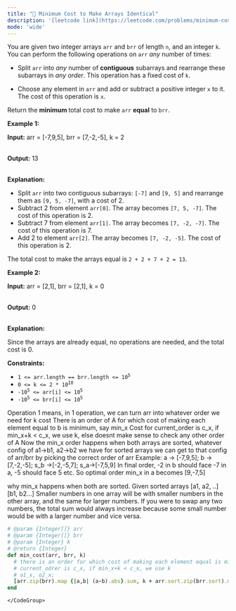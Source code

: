 ```yaml
---
title: "🧀 Minimum Cost to Make Arrays Identical"
description: '[leetcode link](https://leetcode.com/problems/minimum-cost-to-make-arrays-identical/description/)'
mode: 'wide'
---
```

<Tabs>
  <Tab title="Question" icon="circle-question" iconType="regular">
    <Card>
      <p>You are given two integer arrays <code>arr</code> and <code>brr</code> of length <code>n</code>, and an integer <code>k</code>. You can perform the following operations on <code>arr</code> <em>any</em> number of times:</p>  <ul>  <li>Split <code>arr</code> into <em>any</em> number of <strong>contiguous</strong> <span data-keyword="subarray-nonempty">subarrays</span> and rearrange these subarrays in <em>any order</em>. This operation has a fixed cost of <code>k</code>.</li>  <li>  <p>Choose any element in <code>arr</code> and add or subtract a positive integer <code>x</code> to it. The cost of this operation is <code>x</code>.</p>  </li> </ul>  <p>Return the <strong>minimum </strong>total cost to make <code>arr</code> <strong>equal</strong> to <code>brr</code>.</p>   <p><strong class="example">Example 1:</strong></p>  <div class="example-block"> <p><strong>Input:</strong> <span class="example-io">arr = [-7,9,5], brr = [7,-2,-5], k = 2</span></p>  <p><br/> <strong>Output:</strong> <span class="example-io">13</span></p>  <p><br/> <strong>Explanation:</strong></p>  <ul>  <li>Split <code>arr</code> into two contiguous subarrays: <code>[-7]</code> and <code>[9, 5]</code> and rearrange them as <code>[9, 5, -7]</code>, with a cost of 2.</li>  <li>Subtract 2 from element <code>arr[0]</code>. The array becomes <code>[7, 5, -7]</code>. The cost of this operation is 2.</li>  <li>Subtract 7 from element <code>arr[1]</code>. The array becomes <code>[7, -2, -7]</code>. The cost of this operation is 7.</li>  <li>Add 2 to element <code>arr[2]</code>. The array becomes <code>[7, -2, -5]</code>. The cost of this operation is 2.</li> </ul>  <p>The total cost to make the arrays equal is <code>2 + 2 + 7 + 2 = 13</code>.</p> </div>  <p><strong class="example">Example 2:</strong></p>  <div class="example-block"> <p><strong>Input:</strong> <span class="example-io">arr = [2,1], brr = [2,1], k = 0</span></p>  <p><br/> <strong>Output:</strong> <span class="example-io">0</span></p>  <p><br/> <strong>Explanation:</strong></p>  <p>Since the arrays are already equal, no operations are needed, and the total cost is 0.</p> </div>   <p><strong>Constraints:</strong></p>  <ul>  <li><code>1 &lt;= arr.length == brr.length &lt;= 10<sup>5</sup></code></li>  <li><code>0 &lt;= k &lt;= 2 * 10<sup>10</sup></code></li>  <li><code>-10<sup>5</sup> &lt;= arr[i] &lt;= 10<sup>5</sup></code></li>  <li><code>-10<sup>5</sup> &lt;= brr[i] &lt;= 10<sup>5</sup></code></li> </ul> 
    </Card>
  </Tab>
  <Tab title="Solution" icon="lightbulb" iconType="regular" >
    <Card>
      Operation 1 means, in 1 operation, we can turn arr into whatever order we need for k cost
There is an order of A for which cost of making each element equal to b is minimum, say min_x
Cost for current_order is c_x, if min_x+k &lt; c_x, we use k, else doesnt make sense to check any other order of A
Now the min_x order happens when both arrays are sorted, whatever config of a1-&gt;b1, a2-&gt;b2 we have for sorted arrays
we can get to that config of arr/brr by picking the correct order of arr 
Example:
a -&gt; [-7,9,5]; b -&gt;[7,-2,-5]; s_b -&gt;[-2,-5,7]; s_a-&gt;[-7,5,9] In final order, -2 in b should face -7 in a, -5 should face 5 etc.
So optimal order min_x in a becomes [9,-7,5]


why min_x happens when both are sorted. Given sorted arrays [a1, a2, ..] [b1, b2...]
Smaller numbers in one array will be with smaller numbers in the other array, and the same for larger numbers.
If you were to swap any two numbers, the total sum would always increase because some small number would be with a larger number and vice versa.
</Card>
  <Expandable title="code">
    <CodeGroup dropdown>
```ruby title="Minimum Cost to Make Arrays Identical" lines
# @param {Integer[]} arr
# @param {Integer[]} brr
# @param {Integer} k
# @return {Integer}
def min_cost(arr, brr, k)
  # there is an order for which cost of making each element equal is minimum, say min_x
  # current_odrer is c_x, if min_x+k < c_x, we use k
  # o1_x, o2_x; 
  [arr.zip(brr).map {|a,b| (a-b).abs}.sum, k + arr.sort.zip(brr.sort).map {|a,b| (a-b).abs}.sum].min
end
```
    </CodeGroup>
  </Expandable>
  </Tab>
</Tabs>